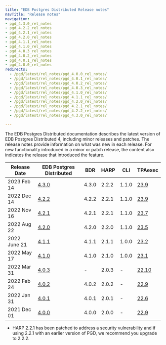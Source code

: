 ```yaml
---
title: "EDB Postgres Distributed Release notes"
navTitle: "Release notes"
navigation:
- pgd_4.3.0_rel_notes
- pgd_4.2.2_rel_notes
- pgd_4.2.1_rel_notes
- pgd_4.2.0_rel_notes
- pgd_4.1.1_rel_notes
- pgd_4.1.0_rel_notes
- pgd_4.0.3_rel_notes
- pgd_4.0.2_rel_notes
- pgd_4.0.1_rel_notes
- pgd_4.0.0_rel_notes
redirects:
  - /pgd/latest/rel_notes/pgd_4.0.0_rel_notes/
  - /pgd/latest/rel_notes/pgd_4.0.1_rel_notes/
  - /pgd/latest/rel_notes/pgd_4.0.2_rel_notes/
  - /pgd/latest/rel_notes/pgd_4.0.3_rel_notes/
  - /pgd/latest/rel_notes/pgd_4.1.0_rel_notes/
  - /pgd/latest/rel_notes/pgd_4.1.1_rel_notes/
  - /pgd/latest/rel_notes/pgd_4.2.0_rel_notes/
  - /pgd/latest/rel_notes/pgd_4.2.1_rel_notes/
  - /pgd/latest/rel_notes/pgd_4.2.2_rel_notes/
  - /pgd/latest/rel_notes/pgd_4.3.0_rel_notes/

---
```


The EDB Postgres Distributed documentation describes the latest version of EDB Postgres Distributed 4, including minor releases and patches. The release notes provide information on what was new in each release. For new functionality introduced in a minor or patch release, the content also indicates the release that introduced the feature.

| Release Date | EDB Postgres Distributed     | BDR   | HARP  | CLI | TPAexec                                                                          |
| ------------ | ---------------------------- | ----- | ----- | --- | -------------------------------------------------------------------------------- |
| 2023 Feb 14 | [4.3.0](pgd_4.3.0_rel_notes) | 4.3.0 | 2.2.2 | 1.1.0 | [23.9](https://techsupport.enterprisedb.com/customer_portal/sw/tpa/trunk/239/)   |
| 2022 Dec 14 | [4.2.2](pgd_4.2.2_rel_notes) | 4.2.2 | 2.2.1 | 1.1.0 | [23.9](https://techsupport.enterprisedb.com/customer_portal/sw/tpa/trunk/239/)   |
| 2022 Nov 16 | [4.2.1](pgd_4.2.1_rel_notes) | 4.2.1 | 2.2.1 | 1.1.0 | [23.7](https://techsupport.enterprisedb.com/customer_portal/sw/tpa/trunk/237/)   |
| 2022 Aug 22 | [4.2.0](pgd_4.2.0_rel_notes) | 4.2.0 | 2.2.0 | 1.1.0 | [23.5](https://techsupport.enterprisedb.com/customer_portal/sw/tpa/trunk/235/)   |
| 2022 June 21 | [4.1.1](pgd_4.1.1_rel_notes) | 4.1.1 | 2.1.1 |  1.0.0  | [23.2](https://techsupport.enterprisedb.com/customer_portal/sw/tpa/trunk/232/)   |
| 2022 May 17  | [4.1.0](pgd_4.1.0_rel_notes) | 4.1.0 | 2.1.0 |  1.0.0 | [23.1](https://techsupport.enterprisedb.com/customer_portal/sw/tpa/trunk/231/)   |
| 2022 Mar 31  | [4.0.3](pgd_4.0.3_rel_notes) | -     | 2.0.3 | -   | [22.10](https://techsupport.enterprisedb.com/customer_portal/sw/tpa/trunk/2210/) |
| 2022 Feb 24  | [4.0.2](pgd_4.0.2_rel_notes) | 4.0.2 | 2.0.2 | -   | [22.9](https://techsupport.enterprisedb.com/customer_portal/sw/tpa/trunk/229/)   |
| 2022 Jan 31  | [4.0.1](pgd_4.0.1_rel_notes) | 4.0.1 | 2.0.1 | -   | [22.6](https://techsupport.enterprisedb.com/customer_portal/sw/tpa/trunk/2206/)  |
| 2021 Dec 01  | [4.0.0](pgd_4.0.0_rel_notes) | 4.0.0 | 2.0.0 | -   | [22.9](https://techsupport.enterprisedb.com/customer_portal/sw/tpa/trunk/2106/)  |


- HARP 2.2.1 has been patched to address a security vulnerability and if using 2.2.1 with an earlier version of PGD, we recommend you upgrade to 2.2.2.
